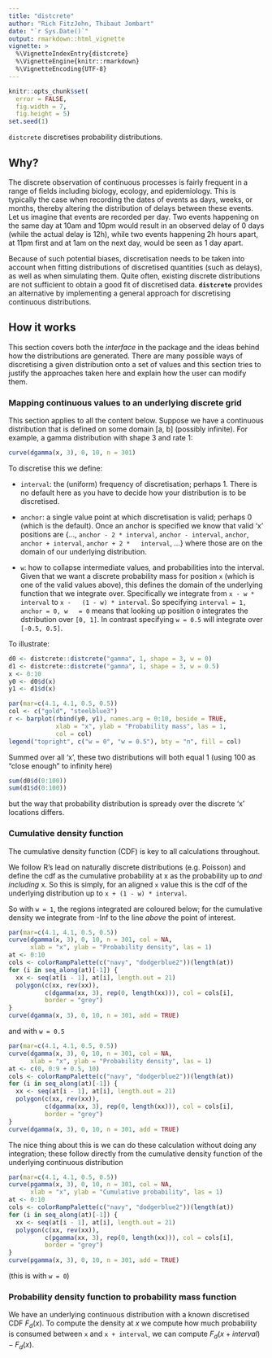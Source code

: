 ```yaml
---
title: "distcrete"
author: "Rich FitzJohn, Thibaut Jombart"
date: "`r Sys.Date()`"
output: rmarkdown::html_vignette
vignette: >
  %\VignetteIndexEntry{distcrete}
  %\VignetteEngine{knitr::rmarkdown}
  %\VignetteEncoding{UTF-8}
---
```


``` r
knitr::opts_chunk$set(
  error = FALSE,
  fig.width = 7,
  fig.height = 5)
set.seed(1)
```

`distcrete` discretises probability distributions.

## Why?

The discrete observation of continuous processes is fairly frequent in a
range of fields including biology, ecology, and epidemiology. This is
typically the case when recording the dates of events as days, weeks, or
months, thereby altering the distribution of delays between these events. Let
us imagine that events are recorded per day. Two events happening on the same
day at 10am and 10pm would result in an observed delay of 0 days (while the
actual delay is 12h), while two events happening 2h hours apart, at 11pm
first and at 1am on the next day, would be seen as 1 day apart.


Because of such potential biases, discretisation needs to be taken into
account when fitting distributions of discretised quantities (such as
delays), as well as when simulating them. Quite often, existing discrete
distributions are not sufficient to obtain a good fit of discretised
data. **`distcrete`** provides an alternative by implementing a general
approach for discretising continuous distributions.


## How it works

This section covers both the _interface_ in the package and the
ideas behind how the distributions are generated.  There are many
possible ways of discretising a given distribution onto a set of
values and this section tries to justify the approaches taken here
and explain how the user can modify them.

### Mapping continuous values to an underlying discrete grid

This section applies to all the content below.  Suppose we have a
continuous distribution that is defined on some domain [a, b]
(possibly infinite).  For example, a gamma distribution with shape
3 and rate 1:
``` r
curve(dgamma(x, 3), 0, 10, n = 301)
```

To discretise this we define:

* `interval`: the (uniform) frequency of discretisation; perhaps 1.
  There is no default here as you have to decide how your
  distribution is to be discretised.

* `anchor`: a single value point at which discretisation is valid;
  perhaps 0 (which is the default).  Once an anchor is specified we
  know that valid 'x' positions are {..., `anchor - 2 * interval`,
  `anchor - interval`, `anchor`, `anchor + interval`, `anchor + 2 *
  interval`, ...} where those are on the domain of our underlying
  distribution.

* `w`: how to collapse intermediate values, and probabilities into
  the interval.  Given that we want a discrete probability mass for
  position `x` (which is one of the valid values above), this
  defines the domain of the underlying function that we integrate
  over.  Specifically we integrate from `x - w * interval` to `x -
  (1 - w) * interval`.  So specifying `interval = 1, anchor = 0, w
  = 0` means that looking up position `0` integrates the
  dstribution over `[0, 1]`.  In contrast specifying `w = 0.5` will
  integrate over `[-0.5, 0.5]`.

To illustrate:
``` r
d0 <- distcrete::distcrete("gamma", 1, shape = 3, w = 0)
d1 <- distcrete::distcrete("gamma", 1, shape = 3, w = 0.5)
x <- 0:10
y0 <- d0$d(x)
y1 <- d1$d(x)

par(mar=c(4.1, 4.1, 0.5, 0.5))
col <- c("gold", "steelblue3")
r <- barplot(rbind(y0, y1), names.arg = 0:10, beside = TRUE,
             xlab = "x", ylab = "Probability mass", las = 1,
             col = col)
legend("topright", c("w = 0", "w = 0.5"), bty = "n", fill = col)
```

Summed over all 'x', these two distributions will both equal 1
(using 100 as "close enough" to infinity here)
``` r
sum(d0$d(0:100))
sum(d1$d(0:100))
```

but the way that probability distribution is spready over the
discrete 'x' locations differs.

### Cumulative density function

The cumulative density function (CDF) is key to all calculations
throughout.

We follow R's lead on naturally discrete distributions
(e.g. Poisson) and define the cdf as the cumulative probability at
x as the probability up to *and including* x.  So this is simply,
for an aligned `x` value this is the cdf of the underlying
distribution up to `x + (1 - w) * interval`.

So with `w = 1`, the regions integrated are coloured below; for the
cumulative density we integrate from -Inf to the line *above* the
point of interest.

``` r
par(mar=c(4.1, 4.1, 0.5, 0.5))
curve(dgamma(x, 3), 0, 10, n = 301, col = NA,
      xlab = "x", ylab = "Probability density", las = 1)
at <- 0:10
cols <- colorRampPalette(c("navy", "dodgerblue2"))(length(at))
for (i in seq_along(at)[-1]) {
  xx <- seq(at[i - 1], at[i], length.out = 21)
  polygon(c(xx, rev(xx)),
          c(dgamma(xx, 3), rep(0, length(xx))), col = cols[i],
          border = "grey")
}
curve(dgamma(x, 3), 0, 10, n = 301, add = TRUE)
```

and with `w = 0.5`
``` r
par(mar=c(4.1, 4.1, 0.5, 0.5))
curve(dgamma(x, 3), 0, 10, n = 301, col = NA,
      xlab = "x", ylab = "Probability density", las = 1)
at <- c(0, 0:9 + 0.5, 10)
cols <- colorRampPalette(c("navy", "dodgerblue2"))(length(at))
for (i in seq_along(at)[-1]) {
  xx <- seq(at[i - 1], at[i], length.out = 21)
  polygon(c(xx, rev(xx)),
          c(dgamma(xx, 3), rep(0, length(xx))), col = cols[i],
          border = "grey")
}
curve(dgamma(x, 3), 0, 10, n = 301, add = TRUE)
```

The nice thing about this is we can do these calculation without
doing any integration; these follow directly from the cumulative
density function of the underlying continuous distribution

``` r
par(mar=c(4.1, 4.1, 0.5, 0.5))
curve(pgamma(x, 3), 0, 10, n = 301, col = NA,
      xlab = "x", ylab = "Cumulative probability", las = 1)
at <- 0:10
cols <- colorRampPalette(c("navy", "dodgerblue2"))(length(at))
for (i in seq_along(at)[-1]) {
  xx <- seq(at[i - 1], at[i], length.out = 21)
  polygon(c(xx, rev(xx)),
          c(pgamma(xx, 3), rep(0, length(xx))), col = cols[i],
          border = "grey")
}
curve(pgamma(x, 3), 0, 10, n = 301, add = TRUE)
```

(this is with `w = 0`)

### Probability density function to probability mass function

We have an underlying continuous distribution with a known
discretised CDF $F_d(x)$.  To compute the density at $x$ we compute
how much probability is consumed between `x` and `x + interval`, we
can compute $F_d(x + interval) - F_d(x)$.
